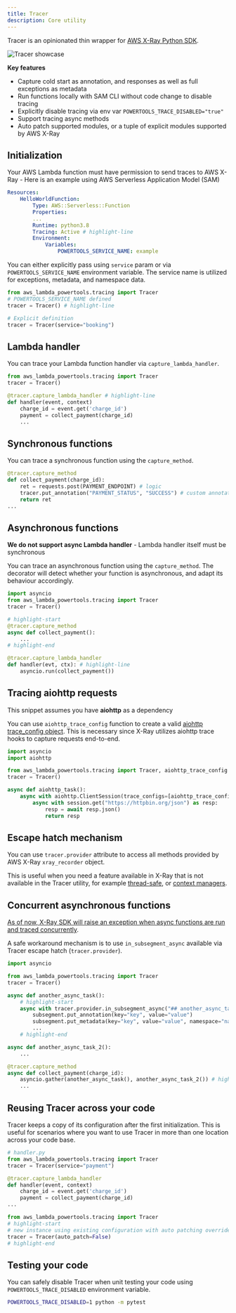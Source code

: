 ```yaml
---
title: Tracer
description: Core utility
---
```



Tracer is an opinionated thin wrapper for [AWS X-Ray Python SDK](https://github.com/aws/aws-xray-sdk-python/).

![Tracer showcase](../media/tracer_utility_showcase.png)

**Key features**

* Capture cold start as annotation, and responses as well as full exceptions as metadata
* Run functions locally with SAM CLI without code change to disable tracing
* Explicitly disable tracing via env var `POWERTOOLS_TRACE_DISABLED="true"`
* Support tracing async methods
* Auto patch supported modules, or a tuple of explicit modules supported by AWS X-Ray

## Initialization

Your AWS Lambda function must have permission to send traces to AWS X-Ray - Here is an example using AWS Serverless Application Model (SAM)

```yaml:title=template.yaml
Resources:
    HelloWorldFunction:
        Type: AWS::Serverless::Function
        Properties:
        ...
        Runtime: python3.8
        Tracing: Active # highlight-line
        Environment:
            Variables:
                POWERTOOLS_SERVICE_NAME: example
```

You can either explicitly pass using `service` param or via `POWERTOOLS_SERVICE_NAME` environment variable. The service name is utilized for exceptions, metadata, and namespace data.

```python:title=app.py
from aws_lambda_powertools.tracing import Tracer
# POWERTOOLS_SERVICE_NAME defined
tracer = Tracer() # highlight-line 

# Explicit definition
tracer = Tracer(service="booking")
```

## Lambda handler

You can trace your Lambda function handler via `capture_lambda_handler`.

```python:title=lambda_handler.py
from aws_lambda_powertools.tracing import Tracer
tracer = Tracer() 

@tracer.capture_lambda_handler # highlight-line
def handler(event, context)
    charge_id = event.get('charge_id')
    payment = collect_payment(charge_id)
    ...
```

## Synchronous functions

You can trace a synchronous function using the `capture_method`.

```python:title=app.py
@tracer.capture_method
def collect_payment(charge_id):
    ret = requests.post(PAYMENT_ENDPOINT) # logic
    tracer.put_annotation("PAYMENT_STATUS", "SUCCESS") # custom annotation
    return ret
...
```

## Asynchronous functions

<Note type="warning">
  <strong>We do not support async Lambda handler</strong> - Lambda handler itself must be synchronous
</Note><br/>

You can trace an asynchronous function using the `capture_method`. The decorator will detect whether your function is asynchronous, and adapt its behaviour accordingly.

```python:title=lambda_handler_with_async_code.py
import asyncio
from aws_lambda_powertools.tracing import Tracer
tracer = Tracer()

# highlight-start
@tracer.capture_method 
async def collect_payment():
    ...
# highlight-end

@tracer.capture_lambda_handler
def handler(evt, ctx): # highlight-line
    asyncio.run(collect_payment())
```

## Tracing aiohttp requests

<Note type="info">
    This snippet assumes you have <strong>aiohttp</strong> as a dependency
</Note><br/>

You can use `aiohttp_trace_config` function to create a valid [aiohttp trace_config object](https://docs.aiohttp.org/en/stable/tracing_reference.html). This is necessary since X-Ray utilizes aiohttp trace hooks to capture requests end-to-end.

```python:title=app.py
import asyncio
import aiohttp

from aws_lambda_powertools.tracing import Tracer, aiohttp_trace_config # highlight-line
tracer = Tracer()

async def aiohttp_task():
    async with aiohttp.ClientSession(trace_configs=[aiohttp_trace_config()]) as session: # highlight-line
        async with session.get("https://httpbin.org/json") as resp:
            resp = await resp.json()
            return resp
```

## Escape hatch mechanism

You can use `tracer.provider` attribute to access all methods provided by AWS X-Ray `xray_recorder` object.

This is useful when you need a feature available in X-Ray that is not available in the Tracer utility, for example [thread-safe](https://github.com/aws/aws-xray-sdk-python/#user-content-trace-threadpoolexecutor), or [context managers](https://github.com/aws/aws-xray-sdk-python/#user-content-start-a-custom-segmentsubsegment).

## Concurrent asynchronous functions

<Note type="info">
    <a href="https://github.com/aws/aws-xray-sdk-python/issues/164">As of now, X-Ray SDK will raise an exception when async functions are run and traced concurrently</a>.
</Note><br/>

A safe workaround mechanism is to use `in_subsegment_async` available via Tracer escape hatch (`tracer.provider`).

```python:title=lambda_handler_with_concurret_async_code_workaround.py
import asyncio

from aws_lambda_powertools.tracing import Tracer
tracer = Tracer()

async def another_async_task():
    # highlight-start
    async with tracer.provider.in_subsegment_async("## another_async_task") as subsegment:
        subsegment.put_annotation(key="key", value="value")
        subsegment.put_metadata(key="key", value="value", namespace="namespace")
        ...
    # highlight-end

async def another_async_task_2():
    ...

@tracer.capture_method
async def collect_payment(charge_id):
    asyncio.gather(another_async_task(), another_async_task_2()) # highlight-line
    ...
```

## Reusing Tracer across your code 

Tracer keeps a copy of its configuration after the first initialization. This is useful for scenarios where you want to use Tracer in more than one location across your code base.

```python:title=lambda_handler.py
# handler.py
from aws_lambda_powertools.tracing import Tracer
tracer = Tracer(service="payment")

@tracer.capture_lambda_handler
def handler(event, context)
    charge_id = event.get('charge_id')
    payment = collect_payment(charge_id)
...
```

```python:title=another_file.py
from aws_lambda_powertools.tracing import Tracer
# highlight-start
# new instance using existing configuration with auto patching overriden
tracer = Tracer(auto_patch=False) 
# highlight-end
```

## Testing your code

You can safely disable Tracer when unit testing your code using `POWERTOOLS_TRACE_DISABLED` environment variable.

```bash:title=pytest_disable_tracing.sh
POWERTOOLS_TRACE_DISABLED=1 python -m pytest
```
